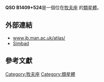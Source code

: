 {{Galaxy
  | name = [[QSO|QSO]] B1409+524
  | image =[[Image:3C_295_Chandra.jpg|300px]]
  | epoch = [[J2000|J2000]]
  | ra = {{RA|14|11|20.6477}}<ref name="ned">{{cite web
  | title=NASA/IPAC Extragalactic Database
  | work=Results for QSO B1409+524
  | url=http://nedwww.ipac.caltech.edu/
  | accessdate=2006-10-26
  | archive-date=2011-05-14
  | archive-url=https://web.archive.org/web/20110514100451/http://nedwww.ipac.caltech.edu/
  | dead-url=no
  }}</ref>
  | dec = {{DEC|+52|12|09.141}}<ref name="ned" />
  | constellation name = [[牧夫座|牧夫座]]
  | z = 108508 km/s<br/>0.456 ([[SIMBAD|SIMBAD]])<ref name=SIMBAD>{{Cite web |url=http://simbad.u-strasbg.fr/simbad/sim-id?protocol=html&Ident=QSO+B1409%2B524 |title=SIMBAD |accessdate=2008-04-28 |archive-date=2016-03-12 |archive-url=https://web.archive.org/web/20160312085232/http://simbad.u-strasbg.fr/simbad/sim-id?protocol=html&Ident=QSO+B1409%2B524 |dead-url=no }}</ref><br>0.464 ([[NASA/IPAC_Extragalactic_Database|NED]])<ref name="ned" />
  | type = SD/E<ref name="ned" />
  | dist_ly = 4.6 [[十亿|十亿]] [[光年|光年]]<br/>(光传)<ref name=ned/><br/>5.6 十亿光年<br/>([[共动距离|目前]])<ref name=ned/><br/>2486 M[[秒差距|秒差距]]<br/>([[光度距離|光度距離]])
  | appmag_v = 18.92
  | size_v = 3.92´
  | notes = First quasar discovered
  | names = [[DA|DA]] 360 , [[3C星表|3C]] 295 , [[4C|4C]] 52.30 
}}
'''QSO B1409+524 '''是一個位在[[牧夫座|牧夫座]] 的[[類星體|類星體]]。
== 外部連結 ==
* [http://www.jb.man.ac.uk/atlas/object/3C295.html www.jb.man.ac.uk/atlas/]{{Wayback|url=http://www.jb.man.ac.uk/atlas/object/3C295.html |date=20080508233142 }}
* [http://simbad.u-strasbg.fr/simbad/sim-id?protocol=html&Ident=QSO+B1409%2B524&NbIdent=1&Radius=2&Radius.unit=arcmin&submit=submit+id Simbad]
== 參考文獻 ==

{{reflist}}

{{類星體小作品}}

[[Category:牧夫座|Category:牧夫座]]
[[Category:類星體|Category:類星體]]